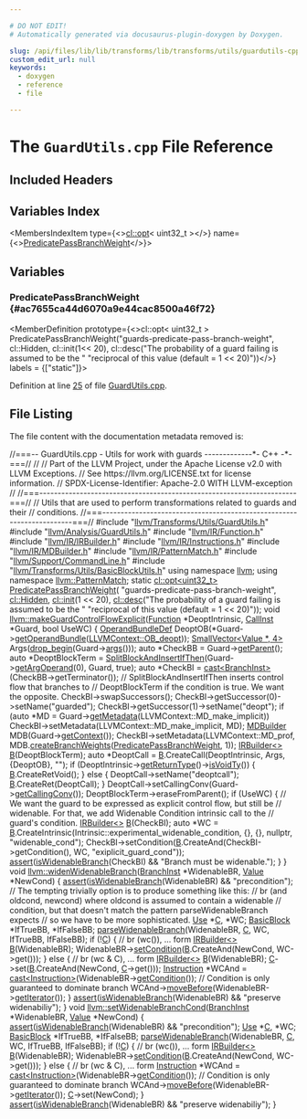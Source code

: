 ```yaml
---

# DO NOT EDIT!
# Automatically generated via docusaurus-plugin-doxygen by Doxygen.

slug: /api/files/lib/lib/transforms/lib/transforms/utils/guardutils-cpp
custom_edit_url: null
keywords:
  - doxygen
  - reference
  - file

---
```





# The `GuardUtils.cpp` File Reference

<DoxygenPage pluginConfig={pluginConfig}>



## Included Headers

<IncludesList>
<IncludesListItem
  filePath="llvm/Transforms/Utils/GuardUtils.h"
  permalink="/docs/api/files/include/include/llvm/include/llvm/transforms/include/llvm/transforms/utils/guardutils-h"
  isLocal="true" />
<IncludesListItem
  filePath="llvm/Analysis/GuardUtils.h"
  permalink="/docs/api/files/include/include/llvm/include/llvm/analysis/guardutils-h"
  isLocal="true" />
<IncludesListItem
  filePath="llvm/IR/Function.h"
  permalink="/docs/api/files/include/include/llvm/include/llvm/ir/function-h"
  isLocal="true" />
<IncludesListItem
  filePath="llvm/IR/IRBuilder.h"
  permalink="/docs/api/files/include/include/llvm/include/llvm/ir/irbuilder-h"
  isLocal="true" />
<IncludesListItem
  filePath="llvm/IR/Instructions.h"
  permalink="/docs/api/files/include/include/llvm/include/llvm/ir/instructions-h"
  isLocal="true" />
<IncludesListItem
  filePath="llvm/IR/MDBuilder.h"
  permalink="/docs/api/files/include/include/llvm/include/llvm/ir/mdbuilder-h"
  isLocal="true" />
<IncludesListItem
  filePath="llvm/IR/PatternMatch.h"
  permalink="/docs/api/files/include/include/llvm/include/llvm/ir/patternmatch-h"
  isLocal="true" />
<IncludesListItem
  filePath="llvm/Support/CommandLine.h"
  permalink="/docs/api/files/include/include/llvm/include/llvm/support/commandline-h"
  isLocal="true" />
<IncludesListItem
  filePath="llvm/Transforms/Utils/BasicBlockUtils.h"
  permalink="/docs/api/files/include/include/llvm/include/llvm/transforms/include/llvm/transforms/utils/basicblockutils-h"
  isLocal="true" />
</IncludesList>

## Variables Index

<MembersIndex>

<MembersIndexItem
  type={<><a href="/docs/api/classes/llvm/cl/opt">cl::opt</a>&lt; uint32&#95;t &gt;</>}
  name={<><a href="#ac7655ca44d6070a9e44cac8500a46f72">PredicatePassBranchWeight</a></>}>
</MembersIndexItem>

</MembersIndex>


<SectionDefinition>

## Variables

### PredicatePassBranchWeight {#ac7655ca44d6070a9e44cac8500a46f72}

<MemberDefinition
  prototype={<>cl::opt&lt; uint32&#95;t &gt; PredicatePassBranchWeight(&quot;guards-predicate-pass-branch-weight&quot;, cl::Hidden, cl::init(1&lt;&lt; 20), cl::desc(&quot;The probability of a guard failing is assumed to be the &quot; &quot;reciprocal of this value (default = 1 &lt;&lt; 20)&quot;))</>}
  labels = {["static"]}>

Definition at line <a href="#l00025">25</a> of file <a href="/docs/api/files/lib/lib/transforms/lib/transforms/utils/guardutils-cpp">GuardUtils.cpp</a>.
</MemberDefinition>

</SectionDefinition>

## File Listing

The file content with the documentation metadata removed is:

<ProgramListing>

<Link id="l00001" /><CodeLine lineNumber="1"><Highlight kind="comment">//===-- GuardUtils.cpp - Utils for work with guards -------------&#42;- C++ -&#42;-===//</Highlight><Highlight kind="normal"></Highlight></CodeLine>
<Link id="l00002" /><CodeLine lineNumber="2"><Highlight kind="normal"></Highlight><Highlight kind="comment">//</Highlight><Highlight kind="normal"></Highlight></CodeLine>
<Link id="l00003" /><CodeLine lineNumber="3"><Highlight kind="normal"></Highlight><Highlight kind="comment">// Part of the LLVM Project, under the Apache License v2.0 with LLVM Exceptions.</Highlight><Highlight kind="normal"></Highlight></CodeLine>
<Link id="l00004" /><CodeLine lineNumber="4"><Highlight kind="normal"></Highlight><Highlight kind="comment">// See https://llvm.org/LICENSE.txt for license information.</Highlight><Highlight kind="normal"></Highlight></CodeLine>
<Link id="l00005" /><CodeLine lineNumber="5"><Highlight kind="normal"></Highlight><Highlight kind="comment">// SPDX-License-Identifier: Apache-2.0 WITH LLVM-exception</Highlight><Highlight kind="normal"></Highlight></CodeLine>
<Link id="l00006" /><CodeLine lineNumber="6"><Highlight kind="normal"></Highlight><Highlight kind="comment">//</Highlight><Highlight kind="normal"></Highlight></CodeLine>
<Link id="l00007" /><CodeLine lineNumber="7"><Highlight kind="normal"></Highlight><Highlight kind="comment">//===----------------------------------------------------------------------===//</Highlight><Highlight kind="normal"></Highlight></CodeLine>
<Link id="l00008" /><CodeLine lineNumber="8"><Highlight kind="normal"></Highlight><Highlight kind="comment">// Utils that are used to perform transformations related to guards and their</Highlight><Highlight kind="normal"></Highlight></CodeLine>
<Link id="l00009" /><CodeLine lineNumber="9"><Highlight kind="normal"></Highlight><Highlight kind="comment">// conditions.</Highlight><Highlight kind="normal"></Highlight></CodeLine>
<Link id="l00010" /><CodeLine lineNumber="10"><Highlight kind="normal"></Highlight><Highlight kind="comment">//===----------------------------------------------------------------------===//</Highlight><Highlight kind="normal"></Highlight></CodeLine>
<Link id="l00011" /><CodeLine lineNumber="11"><Highlight kind="normal"></Highlight></CodeLine>
<Link id="l00012" /><CodeLine lineNumber="12"><Highlight kind="normal"></Highlight><Highlight kind="preprocessor">#include &quot;<a href="/docs/api/files/include/include/llvm/include/llvm/transforms/include/llvm/transforms/utils/guardutils-h">llvm/Transforms/Utils/GuardUtils.h</a>&quot;</Highlight><Highlight kind="normal"></Highlight></CodeLine>
<Link id="l00013" /><CodeLine lineNumber="13"><Highlight kind="normal"></Highlight><Highlight kind="preprocessor">#include &quot;<a href="/docs/api/files/include/include/llvm/include/llvm/analysis/guardutils-h">llvm/Analysis/GuardUtils.h</a>&quot;</Highlight><Highlight kind="normal"></Highlight></CodeLine>
<Link id="l00014" /><CodeLine lineNumber="14"><Highlight kind="normal"></Highlight><Highlight kind="preprocessor">#include &quot;<a href="/docs/api/files/include/include/llvm/include/llvm/ir/function-h">llvm/IR/Function.h</a>&quot;</Highlight><Highlight kind="normal"></Highlight></CodeLine>
<Link id="l00015" /><CodeLine lineNumber="15"><Highlight kind="normal"></Highlight><Highlight kind="preprocessor">#include &quot;<a href="/docs/api/files/include/include/llvm/include/llvm/ir/irbuilder-h">llvm/IR/IRBuilder.h</a>&quot;</Highlight><Highlight kind="normal"></Highlight></CodeLine>
<Link id="l00016" /><CodeLine lineNumber="16"><Highlight kind="normal"></Highlight><Highlight kind="preprocessor">#include &quot;<a href="/docs/api/files/include/include/llvm/include/llvm/ir/instructions-h">llvm/IR/Instructions.h</a>&quot;</Highlight><Highlight kind="normal"></Highlight></CodeLine>
<Link id="l00017" /><CodeLine lineNumber="17"><Highlight kind="normal"></Highlight><Highlight kind="preprocessor">#include &quot;<a href="/docs/api/files/include/include/llvm/include/llvm/ir/mdbuilder-h">llvm/IR/MDBuilder.h</a>&quot;</Highlight><Highlight kind="normal"></Highlight></CodeLine>
<Link id="l00018" /><CodeLine lineNumber="18"><Highlight kind="normal"></Highlight><Highlight kind="preprocessor">#include &quot;<a href="/docs/api/files/include/include/llvm/include/llvm/ir/patternmatch-h">llvm/IR/PatternMatch.h</a>&quot;</Highlight><Highlight kind="normal"></Highlight></CodeLine>
<Link id="l00019" /><CodeLine lineNumber="19"><Highlight kind="normal"></Highlight><Highlight kind="preprocessor">#include &quot;<a href="/docs/api/files/include/include/llvm/include/llvm/support/commandline-h">llvm/Support/CommandLine.h</a>&quot;</Highlight><Highlight kind="normal"></Highlight></CodeLine>
<Link id="l00020" /><CodeLine lineNumber="20"><Highlight kind="normal"></Highlight><Highlight kind="preprocessor">#include &quot;<a href="/docs/api/files/include/include/llvm/include/llvm/transforms/include/llvm/transforms/utils/basicblockutils-h">llvm/Transforms/Utils/BasicBlockUtils.h</a>&quot;</Highlight><Highlight kind="normal"></Highlight></CodeLine>
<Link id="l00021" /><CodeLine lineNumber="21"><Highlight kind="normal"></Highlight></CodeLine>
<Link id="l00022" /><CodeLine lineNumber="22"><Highlight kind="normal"></Highlight><Highlight kind="keyword">using namespace </Highlight><Highlight kind="normal"><a href="/docs/api/namespaces/llvm">llvm</a>;</Highlight></CodeLine>
<Link id="l00023" /><CodeLine lineNumber="23"><Highlight kind="normal"></Highlight><Highlight kind="keyword">using namespace </Highlight><Highlight kind="normal"><a href="/docs/api/namespaces/llvm/patternmatch">llvm::PatternMatch</a>;</Highlight></CodeLine>
<Link id="l00024" /><CodeLine lineNumber="24"><Highlight kind="normal"></Highlight></CodeLine>
<Link id="l00025" /><CodeLine lineNumber="25" lineLink="#ac7655ca44d6070a9e44cac8500a46f72"><Highlight kind="normal"></Highlight><Highlight kind="keyword">static</Highlight><Highlight kind="normal"> <a href="/docs/api/classes/llvm/cl/opt">cl::opt&lt;uint32&#95;t&gt;</a> <a href="#ac7655ca44d6070a9e44cac8500a46f72">PredicatePassBranchWeight</a>(</Highlight></CodeLine>
<Link id="l00026" /><CodeLine lineNumber="26"><Highlight kind="normal">    </Highlight><Highlight kind="stringliteral">&quot;guards-predicate-pass-branch-weight&quot;</Highlight><Highlight kind="normal">, <a href="/docs/api/namespaces/llvm/cl/#a68075925a54790e71ca790e1d4f21a40a263ac008d8d31f13ce460395fc4cf7e6">cl::Hidden</a>, <a href="/docs/api/namespaces/llvm/cl/#ac12e6a8f3a1b511f0dee2ed6de0ae806">cl::init</a>(1 &lt;&lt; 20),</Highlight></CodeLine>
<Link id="l00027" /><CodeLine lineNumber="27"><Highlight kind="normal">    <a href="/docs/api/structs/llvm/cl/desc">cl::desc</a>(</Highlight><Highlight kind="stringliteral">&quot;The probability of a guard failing is assumed to be the &quot;</Highlight><Highlight kind="normal"></Highlight></CodeLine>
<Link id="l00028" /><CodeLine lineNumber="28"><Highlight kind="normal">             </Highlight><Highlight kind="stringliteral">&quot;reciprocal of this value (default = 1 &lt;&lt; 20)&quot;</Highlight><Highlight kind="normal">));</Highlight></CodeLine>
<Link id="l00029" /><CodeLine lineNumber="29"><Highlight kind="normal"></Highlight></CodeLine>
<Link id="l00030" /><CodeLine lineNumber="30" lineLink="/docs/api/namespaces/llvm/#a27aee52717271be9e79135bfaab890ce"><Highlight kind="normal"></Highlight><Highlight kind="keywordtype">void</Highlight><Highlight kind="normal"> <a href="/docs/api/namespaces/llvm/#a27aee52717271be9e79135bfaab890ce">llvm::makeGuardControlFlowExplicit</a>(<a href="/docs/api/classes/llvm/function">Function</a> &#42;DeoptIntrinsic,</Highlight></CodeLine>
<Link id="l00031" /><CodeLine lineNumber="31"><Highlight kind="normal">                                        <a href="/docs/api/classes/llvm/callinst">CallInst</a> &#42;Guard, </Highlight><Highlight kind="keywordtype">bool</Highlight><Highlight kind="normal"> UseWC) &#123;</Highlight></CodeLine>
<Link id="l00032" /><CodeLine lineNumber="32"><Highlight kind="normal">  <a href="/docs/api/namespaces/llvm/#aa97c65466bdd34abda6772dd32eb5d19">OperandBundleDef</a> DeoptOB(&#42;Guard-&gt;<a href="/docs/api/classes/llvm/callbase/#a23ab5f34fb7b9476d45da0102ecbfae6">getOperandBundle</a>(<a href="/docs/api/classes/llvm/llvmcontext/#a44d727ac5fccf852bfb2bae3e06adc9ca3f6df86c6efab701ade7abbc3134c25a">LLVMContext::OB&#95;deopt</a>));</Highlight></CodeLine>
<Link id="l00033" /><CodeLine lineNumber="33"><Highlight kind="normal">  <a href="/docs/api/classes/llvm/smallvector">SmallVector&lt;Value &#42;, 4&gt;</a> Args(<a href="/docs/api/namespaces/llvm/#a02981de53fb6ffd384d39addc4d25f37">drop&#95;begin</a>(Guard-&gt;<a href="/docs/api/classes/llvm/callbase/#ad027ea8803d83ee19b9a2e13aec6d655">args</a>()));</Highlight></CodeLine>
<Link id="l00034" /><CodeLine lineNumber="34"><Highlight kind="normal"></Highlight></CodeLine>
<Link id="l00035" /><CodeLine lineNumber="35"><Highlight kind="normal">  </Highlight><Highlight kind="keyword">auto</Highlight><Highlight kind="normal"> &#42;CheckBB = Guard-&gt;<a href="/docs/api/classes/llvm/ilist-detail/node-parent-access/#a7e19e7508415378ad9523e0339b23e22">getParent</a>();</Highlight></CodeLine>
<Link id="l00036" /><CodeLine lineNumber="36"><Highlight kind="normal">  </Highlight><Highlight kind="keyword">auto</Highlight><Highlight kind="normal"> &#42;DeoptBlockTerm =</Highlight></CodeLine>
<Link id="l00037" /><CodeLine lineNumber="37"><Highlight kind="normal">      <a href="/docs/api/namespaces/llvm/#ad957413955739c91204c96e33e0cc933">SplitBlockAndInsertIfThen</a>(Guard-&gt;<a href="/docs/api/classes/llvm/callbase/#aabd76e6a8a23a5af1ce4d3c310d88bcd">getArgOperand</a>(0), Guard, </Highlight><Highlight kind="keyword">true</Highlight><Highlight kind="normal">);</Highlight></CodeLine>
<Link id="l00038" /><CodeLine lineNumber="38"><Highlight kind="normal"></Highlight></CodeLine>
<Link id="l00039" /><CodeLine lineNumber="39"><Highlight kind="normal">  </Highlight><Highlight kind="keyword">auto</Highlight><Highlight kind="normal"> &#42;CheckBI = <a href="/docs/api/namespaces/llvm/#ac4fc845f5ed92de63cd4474f128f5fc5">cast&lt;BranchInst&gt;</a>(CheckBB-&gt;getTerminator());</Highlight></CodeLine>
<Link id="l00040" /><CodeLine lineNumber="40"><Highlight kind="normal"></Highlight></CodeLine>
<Link id="l00041" /><CodeLine lineNumber="41"><Highlight kind="normal">  </Highlight><Highlight kind="comment">// SplitBlockAndInsertIfThen inserts control flow that branches to</Highlight><Highlight kind="normal"></Highlight></CodeLine>
<Link id="l00042" /><CodeLine lineNumber="42"><Highlight kind="normal">  </Highlight><Highlight kind="comment">// DeoptBlockTerm if the condition is true.  We want the opposite.</Highlight><Highlight kind="normal"></Highlight></CodeLine>
<Link id="l00043" /><CodeLine lineNumber="43"><Highlight kind="normal">  CheckBI-&gt;swapSuccessors();</Highlight></CodeLine>
<Link id="l00044" /><CodeLine lineNumber="44"><Highlight kind="normal"></Highlight></CodeLine>
<Link id="l00045" /><CodeLine lineNumber="45"><Highlight kind="normal">  CheckBI-&gt;getSuccessor(0)-&gt;setName(</Highlight><Highlight kind="stringliteral">&quot;guarded&quot;</Highlight><Highlight kind="normal">);</Highlight></CodeLine>
<Link id="l00046" /><CodeLine lineNumber="46"><Highlight kind="normal">  CheckBI-&gt;getSuccessor(1)-&gt;setName(</Highlight><Highlight kind="stringliteral">&quot;deopt&quot;</Highlight><Highlight kind="normal">);</Highlight></CodeLine>
<Link id="l00047" /><CodeLine lineNumber="47"><Highlight kind="normal"></Highlight></CodeLine>
<Link id="l00048" /><CodeLine lineNumber="48"><Highlight kind="normal">  </Highlight><Highlight kind="keywordflow">if</Highlight><Highlight kind="normal"> (</Highlight><Highlight kind="keyword">auto</Highlight><Highlight kind="normal"> &#42;MD = Guard-&gt;<a href="/docs/api/classes/llvm/instruction/#a6c09737e146b2d816c911a047ac67ba4">getMetadata</a>(LLVMContext::MD&#95;make&#95;implicit))</Highlight></CodeLine>
<Link id="l00049" /><CodeLine lineNumber="49"><Highlight kind="normal">    CheckBI-&gt;setMetadata(LLVMContext::MD&#95;make&#95;implicit, MD);</Highlight></CodeLine>
<Link id="l00050" /><CodeLine lineNumber="50"><Highlight kind="normal"></Highlight></CodeLine>
<Link id="l00051" /><CodeLine lineNumber="51"><Highlight kind="normal">  <a href="/docs/api/classes/llvm/mdbuilder">MDBuilder</a> MDB(Guard-&gt;<a href="/docs/api/classes/llvm/value/#ab3fc0225d8aaf8434026c3573f961f2c">getContext</a>());</Highlight></CodeLine>
<Link id="l00052" /><CodeLine lineNumber="52"><Highlight kind="normal">  CheckBI-&gt;setMetadata(LLVMContext::MD&#95;prof,</Highlight></CodeLine>
<Link id="l00053" /><CodeLine lineNumber="53"><Highlight kind="normal">                       MDB.<a href="/docs/api/classes/llvm/mdbuilder/#a75043d12a76b84200e9ed593719dc5eb">createBranchWeights</a>(<a href="#ac7655ca44d6070a9e44cac8500a46f72">PredicatePassBranchWeight</a>, 1));</Highlight></CodeLine>
<Link id="l00054" /><CodeLine lineNumber="54"><Highlight kind="normal"></Highlight></CodeLine>
<Link id="l00055" /><CodeLine lineNumber="55"><Highlight kind="normal">  <a href="/docs/api/classes/llvm/irbuilder">IRBuilder&lt;&gt;</a> <a href="/docs/api/files/lib/lib/ir/builtingcs-cpp/#ae76959fe811ba090de4cba69ac00f1da">B</a>(DeoptBlockTerm);</Highlight></CodeLine>
<Link id="l00056" /><CodeLine lineNumber="56"><Highlight kind="normal">  </Highlight><Highlight kind="keyword">auto</Highlight><Highlight kind="normal"> &#42;DeoptCall = <a href="/docs/api/files/lib/lib/ir/builtingcs-cpp/#ae76959fe811ba090de4cba69ac00f1da">B</a>.CreateCall(DeoptIntrinsic, Args, &#123;DeoptOB&#125;, </Highlight><Highlight kind="stringliteral">&quot;&quot;</Highlight><Highlight kind="normal">);</Highlight></CodeLine>
<Link id="l00057" /><CodeLine lineNumber="57"><Highlight kind="normal"></Highlight></CodeLine>
<Link id="l00058" /><CodeLine lineNumber="58"><Highlight kind="normal">  </Highlight><Highlight kind="keywordflow">if</Highlight><Highlight kind="normal"> (DeoptIntrinsic-&gt;<a href="/docs/api/classes/llvm/function/#acdd05db170cbfee8a0fcbc047b8504e5">getReturnType</a>()-&gt;<a href="/docs/api/classes/llvm/type/#ae8eaa0b4eeac52a2b2282cb1bfd981ae">isVoidTy</a>()) &#123;</Highlight></CodeLine>
<Link id="l00059" /><CodeLine lineNumber="59"><Highlight kind="normal">    <a href="/docs/api/files/lib/lib/ir/builtingcs-cpp/#ae76959fe811ba090de4cba69ac00f1da">B</a>.CreateRetVoid();</Highlight></CodeLine>
<Link id="l00060" /><CodeLine lineNumber="60"><Highlight kind="normal">  &#125; </Highlight><Highlight kind="keywordflow">else</Highlight><Highlight kind="normal"> &#123;</Highlight></CodeLine>
<Link id="l00061" /><CodeLine lineNumber="61"><Highlight kind="normal">    DeoptCall-&gt;setName(</Highlight><Highlight kind="stringliteral">&quot;deoptcall&quot;</Highlight><Highlight kind="normal">);</Highlight></CodeLine>
<Link id="l00062" /><CodeLine lineNumber="62"><Highlight kind="normal">    <a href="/docs/api/files/lib/lib/ir/builtingcs-cpp/#ae76959fe811ba090de4cba69ac00f1da">B</a>.CreateRet(DeoptCall);</Highlight></CodeLine>
<Link id="l00063" /><CodeLine lineNumber="63"><Highlight kind="normal">  &#125;</Highlight></CodeLine>
<Link id="l00064" /><CodeLine lineNumber="64"><Highlight kind="normal"></Highlight></CodeLine>
<Link id="l00065" /><CodeLine lineNumber="65"><Highlight kind="normal">  DeoptCall-&gt;setCallingConv(Guard-&gt;<a href="/docs/api/classes/llvm/callbase/#a3ff92cec76009e859cb0c419d6e8ba5f">getCallingConv</a>());</Highlight></CodeLine>
<Link id="l00066" /><CodeLine lineNumber="66"><Highlight kind="normal">  DeoptBlockTerm-&gt;eraseFromParent();</Highlight></CodeLine>
<Link id="l00067" /><CodeLine lineNumber="67"><Highlight kind="normal"></Highlight></CodeLine>
<Link id="l00068" /><CodeLine lineNumber="68"><Highlight kind="normal">  </Highlight><Highlight kind="keywordflow">if</Highlight><Highlight kind="normal"> (UseWC) &#123;</Highlight></CodeLine>
<Link id="l00069" /><CodeLine lineNumber="69"><Highlight kind="normal">    </Highlight><Highlight kind="comment">// We want the guard to be expressed as explicit control flow, but still be</Highlight><Highlight kind="normal"></Highlight></CodeLine>
<Link id="l00070" /><CodeLine lineNumber="70"><Highlight kind="normal">    </Highlight><Highlight kind="comment">// widenable. For that, we add Widenable Condition intrinsic call to the</Highlight><Highlight kind="normal"></Highlight></CodeLine>
<Link id="l00071" /><CodeLine lineNumber="71"><Highlight kind="normal">    </Highlight><Highlight kind="comment">// guard&#39;s condition.</Highlight><Highlight kind="normal"></Highlight></CodeLine>
<Link id="l00072" /><CodeLine lineNumber="72"><Highlight kind="normal">    <a href="/docs/api/classes/llvm/irbuilder">IRBuilder&lt;&gt;</a> <a href="/docs/api/files/lib/lib/ir/builtingcs-cpp/#ae76959fe811ba090de4cba69ac00f1da">B</a>(CheckBI);</Highlight></CodeLine>
<Link id="l00073" /><CodeLine lineNumber="73"><Highlight kind="normal">    </Highlight><Highlight kind="keyword">auto</Highlight><Highlight kind="normal"> &#42;WC = <a href="/docs/api/files/lib/lib/ir/builtingcs-cpp/#ae76959fe811ba090de4cba69ac00f1da">B</a>.CreateIntrinsic(Intrinsic::experimental&#95;widenable&#95;condition,</Highlight></CodeLine>
<Link id="l00074" /><CodeLine lineNumber="74"><Highlight kind="normal">                                 &#123;&#125;, &#123;&#125;, </Highlight><Highlight kind="keyword">nullptr</Highlight><Highlight kind="normal">, </Highlight><Highlight kind="stringliteral">&quot;widenable&#95;cond&quot;</Highlight><Highlight kind="normal">);</Highlight></CodeLine>
<Link id="l00075" /><CodeLine lineNumber="75"><Highlight kind="normal">    CheckBI-&gt;setCondition(<a href="/docs/api/files/lib/lib/ir/builtingcs-cpp/#ae76959fe811ba090de4cba69ac00f1da">B</a>.CreateAnd(CheckBI-&gt;getCondition(), WC,</Highlight></CodeLine>
<Link id="l00076" /><CodeLine lineNumber="76"><Highlight kind="normal">                                      </Highlight><Highlight kind="stringliteral">&quot;exiplicit&#95;guard&#95;cond&quot;</Highlight><Highlight kind="normal">));</Highlight></CodeLine>
<Link id="l00077" /><CodeLine lineNumber="77"><Highlight kind="normal">    <a href="/docs/api/files/lib/lib/target/lib/target/amdgpu/silowercontrolflow-cpp/#a4868c5d81c5ccc98c47aeab6244346a0">assert</a>(<a href="/docs/api/namespaces/llvm/#a9d7f27a51d40f21ec17a854a6a5d5d4f">isWidenableBranch</a>(CheckBI) &amp;&amp; </Highlight><Highlight kind="stringliteral">&quot;Branch must be widenable.&quot;</Highlight><Highlight kind="normal">);</Highlight></CodeLine>
<Link id="l00078" /><CodeLine lineNumber="78"><Highlight kind="normal">  &#125;</Highlight></CodeLine>
<Link id="l00079" /><CodeLine lineNumber="79"><Highlight kind="normal">&#125;</Highlight></CodeLine>
<Link id="l00080" /><CodeLine lineNumber="80"><Highlight kind="normal"></Highlight></CodeLine>
<Link id="l00081" /><CodeLine lineNumber="81"><Highlight kind="normal"></Highlight></CodeLine>
<Link id="l00082" /><CodeLine lineNumber="82" lineLink="/docs/api/namespaces/llvm/#a27f63a779f3bcae1f300371e33227bed"><Highlight kind="normal"></Highlight><Highlight kind="keywordtype">void</Highlight><Highlight kind="normal"> <a href="/docs/api/namespaces/llvm/#a27f63a779f3bcae1f300371e33227bed">llvm::widenWidenableBranch</a>(<a href="/docs/api/classes/llvm/branchinst">BranchInst</a> &#42;WidenableBR, <a href="/docs/api/classes/llvm/value">Value</a> &#42;NewCond) &#123;</Highlight></CodeLine>
<Link id="l00083" /><CodeLine lineNumber="83"><Highlight kind="normal">  <a href="/docs/api/files/lib/lib/target/lib/target/amdgpu/silowercontrolflow-cpp/#a4868c5d81c5ccc98c47aeab6244346a0">assert</a>(<a href="/docs/api/namespaces/llvm/#a9d7f27a51d40f21ec17a854a6a5d5d4f">isWidenableBranch</a>(WidenableBR) &amp;&amp; </Highlight><Highlight kind="stringliteral">&quot;precondition&quot;</Highlight><Highlight kind="normal">);</Highlight></CodeLine>
<Link id="l00084" /><CodeLine lineNumber="84"><Highlight kind="normal"></Highlight></CodeLine>
<Link id="l00085" /><CodeLine lineNumber="85"><Highlight kind="normal">  </Highlight><Highlight kind="comment">// The tempting trivially option is to produce something like this:</Highlight><Highlight kind="normal"></Highlight></CodeLine>
<Link id="l00086" /><CodeLine lineNumber="86"><Highlight kind="normal">  </Highlight><Highlight kind="comment">// br (and oldcond, newcond) where oldcond is assumed to contain a widenable</Highlight><Highlight kind="normal"></Highlight></CodeLine>
<Link id="l00087" /><CodeLine lineNumber="87"><Highlight kind="normal">  </Highlight><Highlight kind="comment">// condition, but that doesn&#39;t match the pattern parseWidenableBranch expects</Highlight><Highlight kind="normal"></Highlight></CodeLine>
<Link id="l00088" /><CodeLine lineNumber="88"><Highlight kind="normal">  </Highlight><Highlight kind="comment">// so we have to be more sophisticated.</Highlight><Highlight kind="normal"></Highlight></CodeLine>
<Link id="l00089" /><CodeLine lineNumber="89"><Highlight kind="normal"></Highlight></CodeLine>
<Link id="l00090" /><CodeLine lineNumber="90"><Highlight kind="normal">  <a href="/docs/api/classes/llvm/use">Use</a> &#42;<a href="/docs/api/namespaces/llvm/callingconv/#ac6aa1387c4375260e2468eb5a77fdb4cafd841a49aec1539bc88abc8ff9e170fb">C</a>, &#42;WC;</Highlight></CodeLine>
<Link id="l00091" /><CodeLine lineNumber="91"><Highlight kind="normal">  <a href="/docs/api/classes/llvm/basicblock">BasicBlock</a> &#42;IfTrueBB, &#42;IfFalseBB;</Highlight></CodeLine>
<Link id="l00092" /><CodeLine lineNumber="92"><Highlight kind="normal">  <a href="/docs/api/namespaces/llvm/#a745200db7bc2a7a3c17fa379fb1b56c3">parseWidenableBranch</a>(WidenableBR, <a href="/docs/api/namespaces/llvm/callingconv/#ac6aa1387c4375260e2468eb5a77fdb4cafd841a49aec1539bc88abc8ff9e170fb">C</a>, WC, IfTrueBB, IfFalseBB);</Highlight></CodeLine>
<Link id="l00093" /><CodeLine lineNumber="93"><Highlight kind="normal">  </Highlight><Highlight kind="keywordflow">if</Highlight><Highlight kind="normal"> (!<a href="/docs/api/namespaces/llvm/callingconv/#ac6aa1387c4375260e2468eb5a77fdb4cafd841a49aec1539bc88abc8ff9e170fb">C</a>) &#123;</Highlight></CodeLine>
<Link id="l00094" /><CodeLine lineNumber="94"><Highlight kind="normal">    </Highlight><Highlight kind="comment">// br (wc()), ... form</Highlight><Highlight kind="normal"></Highlight></CodeLine>
<Link id="l00095" /><CodeLine lineNumber="95"><Highlight kind="normal">    <a href="/docs/api/classes/llvm/irbuilder">IRBuilder&lt;&gt;</a> <a href="/docs/api/files/lib/lib/ir/builtingcs-cpp/#ae76959fe811ba090de4cba69ac00f1da">B</a>(WidenableBR);</Highlight></CodeLine>
<Link id="l00096" /><CodeLine lineNumber="96"><Highlight kind="normal">    WidenableBR-&gt;<a href="/docs/api/classes/llvm/branchinst/#a3505dab06f59c36142a234321cdc3411">setCondition</a>(<a href="/docs/api/files/lib/lib/ir/builtingcs-cpp/#ae76959fe811ba090de4cba69ac00f1da">B</a>.CreateAnd(NewCond, WC-&gt;get()));</Highlight></CodeLine>
<Link id="l00097" /><CodeLine lineNumber="97"><Highlight kind="normal">  &#125; </Highlight><Highlight kind="keywordflow">else</Highlight><Highlight kind="normal"> &#123;</Highlight></CodeLine>
<Link id="l00098" /><CodeLine lineNumber="98"><Highlight kind="normal">    </Highlight><Highlight kind="comment">// br (wc &amp; C), ... form</Highlight><Highlight kind="normal"></Highlight></CodeLine>
<Link id="l00099" /><CodeLine lineNumber="99"><Highlight kind="normal">    <a href="/docs/api/classes/llvm/irbuilder">IRBuilder&lt;&gt;</a> <a href="/docs/api/files/lib/lib/ir/builtingcs-cpp/#ae76959fe811ba090de4cba69ac00f1da">B</a>(WidenableBR);</Highlight></CodeLine>
<Link id="l00100" /><CodeLine lineNumber="100"><Highlight kind="normal">    <a href="/docs/api/namespaces/llvm/callingconv/#ac6aa1387c4375260e2468eb5a77fdb4cafd841a49aec1539bc88abc8ff9e170fb">C</a>-&gt;set(<a href="/docs/api/files/lib/lib/ir/builtingcs-cpp/#ae76959fe811ba090de4cba69ac00f1da">B</a>.CreateAnd(NewCond, <a href="/docs/api/namespaces/llvm/callingconv/#ac6aa1387c4375260e2468eb5a77fdb4cafd841a49aec1539bc88abc8ff9e170fb">C</a>-&gt;get()));</Highlight></CodeLine>
<Link id="l00101" /><CodeLine lineNumber="101"><Highlight kind="normal">    <a href="/docs/api/classes/llvm/instruction">Instruction</a> &#42;WCAnd = <a href="/docs/api/namespaces/llvm/#ac4fc845f5ed92de63cd4474f128f5fc5">cast&lt;Instruction&gt;</a>(WidenableBR-&gt;<a href="/docs/api/classes/llvm/branchinst/#aebd4af5642453ce3169094f08dd3d7b8">getCondition</a>());</Highlight></CodeLine>
<Link id="l00102" /><CodeLine lineNumber="102"><Highlight kind="normal">    </Highlight><Highlight kind="comment">// Condition is only guaranteed to dominate branch</Highlight><Highlight kind="normal"></Highlight></CodeLine>
<Link id="l00103" /><CodeLine lineNumber="103"><Highlight kind="normal">    WCAnd-&gt;<a href="/docs/api/classes/llvm/instruction/#af67d1f3a518964d80a109bb3d9d5cf1e">moveBefore</a>(WidenableBR-&gt;<a href="/docs/api/classes/llvm/ilist-node-impl/#af719fc783be6589465137d997701a432">getIterator</a>());</Highlight></CodeLine>
<Link id="l00104" /><CodeLine lineNumber="104"><Highlight kind="normal">  &#125;</Highlight></CodeLine>
<Link id="l00105" /><CodeLine lineNumber="105"><Highlight kind="normal">  <a href="/docs/api/files/lib/lib/target/lib/target/amdgpu/silowercontrolflow-cpp/#a4868c5d81c5ccc98c47aeab6244346a0">assert</a>(<a href="/docs/api/namespaces/llvm/#a9d7f27a51d40f21ec17a854a6a5d5d4f">isWidenableBranch</a>(WidenableBR) &amp;&amp; </Highlight><Highlight kind="stringliteral">&quot;preserve widenabiliy&quot;</Highlight><Highlight kind="normal">);</Highlight></CodeLine>
<Link id="l00106" /><CodeLine lineNumber="106"><Highlight kind="normal">&#125;</Highlight></CodeLine>
<Link id="l00107" /><CodeLine lineNumber="107"><Highlight kind="normal"></Highlight></CodeLine>
<Link id="l00108" /><CodeLine lineNumber="108" lineLink="/docs/api/namespaces/llvm/#a63f2a772f8b7a673be8aa85f4ea406d7"><Highlight kind="normal"></Highlight><Highlight kind="keywordtype">void</Highlight><Highlight kind="normal"> <a href="/docs/api/namespaces/llvm/#a63f2a772f8b7a673be8aa85f4ea406d7">llvm::setWidenableBranchCond</a>(<a href="/docs/api/classes/llvm/branchinst">BranchInst</a> &#42;WidenableBR, <a href="/docs/api/classes/llvm/value">Value</a> &#42;NewCond) &#123;</Highlight></CodeLine>
<Link id="l00109" /><CodeLine lineNumber="109"><Highlight kind="normal">  <a href="/docs/api/files/lib/lib/target/lib/target/amdgpu/silowercontrolflow-cpp/#a4868c5d81c5ccc98c47aeab6244346a0">assert</a>(<a href="/docs/api/namespaces/llvm/#a9d7f27a51d40f21ec17a854a6a5d5d4f">isWidenableBranch</a>(WidenableBR) &amp;&amp; </Highlight><Highlight kind="stringliteral">&quot;precondition&quot;</Highlight><Highlight kind="normal">);</Highlight></CodeLine>
<Link id="l00110" /><CodeLine lineNumber="110"><Highlight kind="normal"></Highlight></CodeLine>
<Link id="l00111" /><CodeLine lineNumber="111"><Highlight kind="normal">  <a href="/docs/api/classes/llvm/use">Use</a> &#42;<a href="/docs/api/namespaces/llvm/callingconv/#ac6aa1387c4375260e2468eb5a77fdb4cafd841a49aec1539bc88abc8ff9e170fb">C</a>, &#42;WC;</Highlight></CodeLine>
<Link id="l00112" /><CodeLine lineNumber="112"><Highlight kind="normal">  <a href="/docs/api/classes/llvm/basicblock">BasicBlock</a> &#42;IfTrueBB, &#42;IfFalseBB;</Highlight></CodeLine>
<Link id="l00113" /><CodeLine lineNumber="113"><Highlight kind="normal">  <a href="/docs/api/namespaces/llvm/#a745200db7bc2a7a3c17fa379fb1b56c3">parseWidenableBranch</a>(WidenableBR, <a href="/docs/api/namespaces/llvm/callingconv/#ac6aa1387c4375260e2468eb5a77fdb4cafd841a49aec1539bc88abc8ff9e170fb">C</a>, WC, IfTrueBB, IfFalseBB);</Highlight></CodeLine>
<Link id="l00114" /><CodeLine lineNumber="114"><Highlight kind="normal">  </Highlight><Highlight kind="keywordflow">if</Highlight><Highlight kind="normal"> (!<a href="/docs/api/namespaces/llvm/callingconv/#ac6aa1387c4375260e2468eb5a77fdb4cafd841a49aec1539bc88abc8ff9e170fb">C</a>) &#123;</Highlight></CodeLine>
<Link id="l00115" /><CodeLine lineNumber="115"><Highlight kind="normal">    </Highlight><Highlight kind="comment">// br (wc()), ... form</Highlight><Highlight kind="normal"></Highlight></CodeLine>
<Link id="l00116" /><CodeLine lineNumber="116"><Highlight kind="normal">    <a href="/docs/api/classes/llvm/irbuilder">IRBuilder&lt;&gt;</a> <a href="/docs/api/files/lib/lib/ir/builtingcs-cpp/#ae76959fe811ba090de4cba69ac00f1da">B</a>(WidenableBR);</Highlight></CodeLine>
<Link id="l00117" /><CodeLine lineNumber="117"><Highlight kind="normal">    WidenableBR-&gt;<a href="/docs/api/classes/llvm/branchinst/#a3505dab06f59c36142a234321cdc3411">setCondition</a>(<a href="/docs/api/files/lib/lib/ir/builtingcs-cpp/#ae76959fe811ba090de4cba69ac00f1da">B</a>.CreateAnd(NewCond, WC-&gt;get()));</Highlight></CodeLine>
<Link id="l00118" /><CodeLine lineNumber="118"><Highlight kind="normal">  &#125; </Highlight><Highlight kind="keywordflow">else</Highlight><Highlight kind="normal"> &#123;</Highlight></CodeLine>
<Link id="l00119" /><CodeLine lineNumber="119"><Highlight kind="normal">    </Highlight><Highlight kind="comment">// br (wc &amp; C), ... form</Highlight><Highlight kind="normal"></Highlight></CodeLine>
<Link id="l00120" /><CodeLine lineNumber="120"><Highlight kind="normal">    <a href="/docs/api/classes/llvm/instruction">Instruction</a> &#42;WCAnd = <a href="/docs/api/namespaces/llvm/#ac4fc845f5ed92de63cd4474f128f5fc5">cast&lt;Instruction&gt;</a>(WidenableBR-&gt;<a href="/docs/api/classes/llvm/branchinst/#aebd4af5642453ce3169094f08dd3d7b8">getCondition</a>());</Highlight></CodeLine>
<Link id="l00121" /><CodeLine lineNumber="121"><Highlight kind="normal">    </Highlight><Highlight kind="comment">// Condition is only guaranteed to dominate branch</Highlight><Highlight kind="normal"></Highlight></CodeLine>
<Link id="l00122" /><CodeLine lineNumber="122"><Highlight kind="normal">    WCAnd-&gt;<a href="/docs/api/classes/llvm/instruction/#af67d1f3a518964d80a109bb3d9d5cf1e">moveBefore</a>(WidenableBR-&gt;<a href="/docs/api/classes/llvm/ilist-node-impl/#af719fc783be6589465137d997701a432">getIterator</a>());</Highlight></CodeLine>
<Link id="l00123" /><CodeLine lineNumber="123"><Highlight kind="normal">    <a href="/docs/api/namespaces/llvm/callingconv/#ac6aa1387c4375260e2468eb5a77fdb4cafd841a49aec1539bc88abc8ff9e170fb">C</a>-&gt;set(NewCond);</Highlight></CodeLine>
<Link id="l00124" /><CodeLine lineNumber="124"><Highlight kind="normal">  &#125;</Highlight></CodeLine>
<Link id="l00125" /><CodeLine lineNumber="125"><Highlight kind="normal">  <a href="/docs/api/files/lib/lib/target/lib/target/amdgpu/silowercontrolflow-cpp/#a4868c5d81c5ccc98c47aeab6244346a0">assert</a>(<a href="/docs/api/namespaces/llvm/#a9d7f27a51d40f21ec17a854a6a5d5d4f">isWidenableBranch</a>(WidenableBR) &amp;&amp; </Highlight><Highlight kind="stringliteral">&quot;preserve widenabiliy&quot;</Highlight><Highlight kind="normal">);</Highlight></CodeLine>
<Link id="l00126" /><CodeLine lineNumber="126"><Highlight kind="normal">&#125;</Highlight></CodeLine>

</ProgramListing>


</DoxygenPage>
